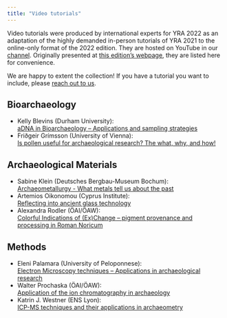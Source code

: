 ```yaml
---
title: "Video tutorials"
---
```


Video tutorials were produced by international experts for YRA 2022 as an adaptation of the highly demanded in-person tutorials of YRA 2021 to the online-only format of the 2022 edition. They are hosted on YouTube in our [channel](https://www.youtube.com/@youngresearchersarchaeomet3034). Originally presented at [this edition's webpage](https://yrarchaeometry.weebly.com/tutorials.html), they are listed here for convenience. 

We are happy to extent the collection! If you have a tutorial you want to include, please [reach out to us](mailto:youngresearchersarch@gmail.com).  

## Bioarchaeology

* Kelly Blevins (Durham University): <br> [aDNA in Bioarchaeology -- Applications and sampling strategies](https://www.youtube.com/watch?v=m6rmqxKpi4c)
* Friðgeir Grímsson (University of Vienna): <br> [Is pollen useful for archaeological research? The what, why, and how!](https://www.youtube.com/watch?v=y0L5fc927VI)

## Archaeological Materials

* Sabine Klein (Deutsches Bergbau-Museum Bochum): <br> [Archaeometallurgy - What metals tell us about the past](https://www.youtube.com/watch?v=jF_Q89RAVVY)
* Artemios Oikonomou (Cyprus Institute): <br> [Reflecting into ancient glass technology](https://www.youtube.com/watch?v=PY3ujT7w_OE)
* Alexandra Rodler (ÖAI/ÖAW): <br> [Colorful Indications of (Ex)Change -- pigment provenance and processing in Roman Noricum](https://www.youtube.com/watch?v=WUkHoZNE3ug)

## Methods

* Eleni Palamara (University of Peloponnese): <br> [Electron Microscopy techniques -- Applications in archaeological research](https://www.youtube.com/watch?v=ptyI4c1TDFs)
* Walter Prochaska (ÖAI/ÖAW): <br> [Application of the ion chromatography in archaeology](https://www.youtube.com/watch?v=61220eQKBrw)
* Katrin J. Westner (ENS Lyon): <br> [ICP-MS techniques and their applications in archaeometry](https://www.youtube.com/watch?v=aJKa_33aF14)